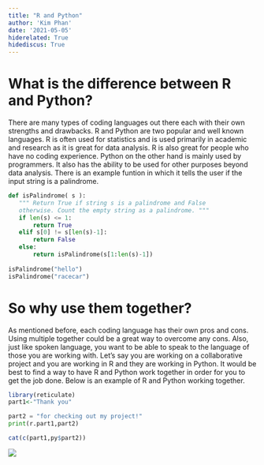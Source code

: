 ```yaml
---
title: "R and Python"
author: 'Kim Phan'
date: '2021-05-05'
hiderelated: True
hidediscus: True
---
```


# What is the difference between R and Python?

There are many types of coding languages out there each with their own strengths and drawbacks. R and Python are two popular and well known languages. R is often used for statistics and is used primarily in academic and research as it is great for data analysis. R is also great for people who have no coding experience. Python on the other hand is mainly used by programmers. It also has the ability to be used for other purposes beyond data analysis. There is an example funtion in which it tells the user if the input string is a palindrome.

```python
def isPalindrome( s ):
   """ Return True if string s is a palindrome and False
   otherwise. Count the empty string as a palindrome. """
   if len(s) <= 1:
       return True
   elif s[0] != s[len(s)-1]:
       return False
   else:
       return isPalindrome(s[1:len(s)-1])
       
isPalindrome("hello")
isPalindrome("racecar")
```


# So why use them together?

As mentioned before, each coding language has their own pros and cons. Using multiple together could be a great way to overcome any cons. Also, just like spoken language, you want to be able to speak to the language of those you are working with. Let's say you are working on a collaborative project and you are working in R and they are working in Python. It would be best to find a way to have R and Python work together in order for you to get the job done. Below is an example of R and Python working together.

```r
library(reticulate)
part1<-"Thank you"
```

```python
part2 = "for checking out my project!"
print(r.part1,part2)
```

```r
cat(c(part1,py$part2))
```

![](https://mir-s3-cdn-cf.behance.net/projects/max_808/cc5ba853065555.Y3JvcCw2MzQsNDk2LDYyOSwxNjI.png)
